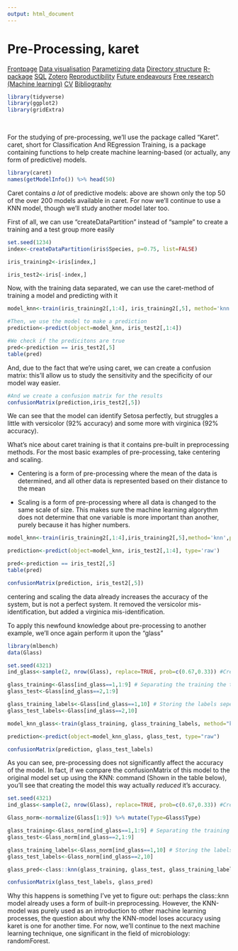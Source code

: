 ```yaml
---
output: html_document
---
```



# Pre-Processing, karet

<body id="start">
<div class="topnav">
  <a href='index.html#Frontpage'>Frontpage</a>
  <a href='data-visualisation.html#data-visualisation'>Data visualisation</a>
  <a href='parametized-data-germany.html#parametized-data'>Parametizing data</a>
  <a href='directory-structure.html#directory-structure'>Directory structure</a>
  <a href='creating-a-r-package.html#creating-a-r-package'>R-package</a>
  <a href='sql.html#SQL'>SQL</a>
  <a href='bibliography-using-zotero.html#Bibliography using Zotero'>Zotero</a>
  <a href='open-reproductibility-analysis.html#open-reproductibility-analysis'>Reproductibility</a>
  <a href='future-endeavours.html#future-endeavours'>Future endeavours</a>
  <a href='free-research-project-index.html#free-research-project'> Free research (Machine learning)</a>
  <a href='cv.html#cv'>CV</a>
  <a href='bibliography.html#bibliography'>Bibliography</a>
</div>

```r
library(tidyverse)
library(ggplot2)
library(gridExtra)
```

&nbsp;

For the studying of pre-processing, we'll use the package called "Karet". caret, short for Classification And REgression Training, is a package containing functions to help create machine learning-based (or actually, any form of predictive) models.

```r
library(caret)
names(getModelInfo()) %>% head(50)
```

Caret contains _a lot_ of predictive models: above are shown only the top 50 of the over 200 models available in caret. For now we'll continue to use a KNN model, though we'll study another model later too.

First of all, we can use "createDataPartition" instead of "sample" to create a training and a test group more easily

```r
set.seed(1234)
index<-createDataPartition(iris$Species, p=0.75, list=FALSE)

iris_training2<-iris[index,]

iris_test2<-iris[-index,]
```

Now, with the training data separated, we can use the caret-method of training a model and predicting with it

```r
model_knn<-train(iris_training2[,1:4], iris_training2[,5], method='knn')

#Then, we use the model to make a prediction
prediction<-predict(object=model_knn, iris_test2[,1:4])

#We check if the predicitons are true
pred<-prediction == iris_test2[,5]
table(pred)
```

And, due to the fact that we're using caret, we can create a confusion matrix: this'll allow us to study the sensitivity and the specificity of our model way easier.

```r
#And we create a confusion matrix for the results
confusionMatrix(prediction,iris_test2[,5])
```

We can see that the model can identify Setosa perfectly, but struggles a little with versicolor (92% accuracy) and some more with virginica (92% accuracy).

What's nice about caret training is that it contains pre-built in preprocessing methods. For the most basic examples of pre-processing, take centering and scaling.

- Centering is a form of pre-processing where the mean of the data is determined, and all other data is represented based on their distance to the mean

- Scaling is a form of pre-processing where all data is changed to the same scale of size. This makes sure the machine learning algorythm does not determine that one variable is more important than another, purely because it has higher numbers.

```r
model_knn<-train(iris_training2[,1:4],iris_training2[,5],method='knn',preProcess = c("center", "scale"))

prediction<-predict(object=model_knn, iris_test2[,1:4], type='raw')

pred<-prediction == iris_test2[,5]
table(pred)

confusionMatrix(prediction, iris_test2[,5])
```

centering and scaling the data already increases the accuracy of the system, but is not a perfect system. It removed the versicolor mis-identification, but added a virginica mis-identification.

To apply this newfound knowledge about pre-processing to another example, we'll once again perform it upon the "glass"

```r
library(mlbench)
data(Glass)

set.seed(4321)
ind_glass<-sample(2, nrow(Glass), replace=TRUE, prob=c(0.67,0.33)) #Creating a random selection of datapoints

glass_training<-Glass[ind_glass==1,1:9] # Separating the training the training and the testing datasets
glass_test<-Glass[ind_glass==2,1:9]

glass_training_labels<-Glass[ind_glass==1,10] # Storing the labels seperately
glass_test_labels<-Glass[ind_glass==2,10]

model_knn_glass<-train(glass_training, glass_training_labels, method="knn", preProcess=c("center", "scale"))

prediction<-predict(object=model_knn_glass, glass_test, type="raw")

confusionMatrix(prediction, glass_test_labels)
```

As you can see, pre-processing does not significantly affect the accuracy of the model. In fact, if we compare the confusionMatrix of this model to the original model set up using the KNN: command (Shown in the table below), you'll see that creating the model this way actually _reduced_ it's accuracy.

```r
set.seed(4321)
ind_glass<-sample(2, nrow(Glass), replace=TRUE, prob=c(0.67,0.33)) #Creating a random selection of datapoints

Glass_norm<-normalize(Glass[1:9]) %>% mutate(Type=Glass$Type)

glass_training<-Glass_norm[ind_glass==1,1:9] # Separating the training the training and the testing datasets
glass_test<-Glass_norm[ind_glass==2,1:9]

glass_training_labels<-Glass_norm[ind_glass==1,10] # Storing the labels seperately
glass_test_labels<-Glass_norm[ind_glass==2,10]

glass_pred<-class::knn(glass_training, glass_test, glass_training_labels) #Performing the machine learning test.

confusionMatrix(glass_test_labels, glass_pred)
```

Why this happens is something I've yet to figure out: perhaps the class::knn model already uses a form of built-in preprocessing. However, the KNN-model was purely used as an introduction to other machine learning processes, the question about why the KNN-model loses accuracy using karet is one for another time. For now, we'll continue to the next machine learning technique, one significant in the field of microbiology: randomForest.

